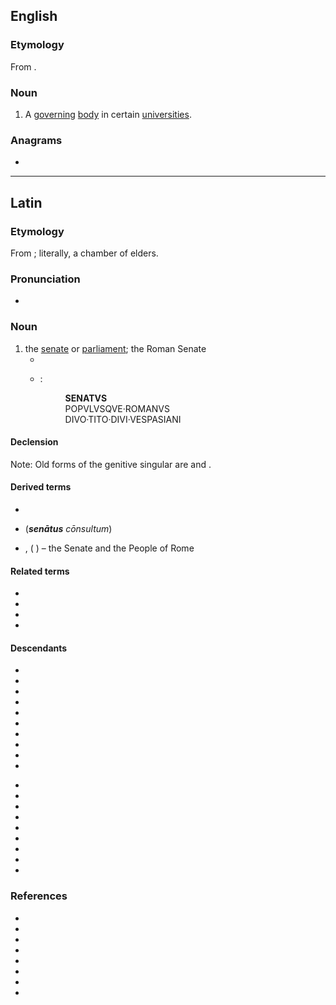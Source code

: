 ==English==

===Etymology===
From {{bor|en|la|senatus}}.

===Noun===
{{en-noun|?}}

# A [[govern]]ing [[body]] in certain [[university|universities]].

===Anagrams===
* {{anagrams|en|a=aensstu|nasutes|sun teas|unseats}}

----

==Latin==

===Etymology===
From {{af|la|senex|t1=old|-ātus}}; literally, a chamber of elders.

===Pronunciation===
* {{la-IPA|senātus}}

===Noun===
{{la-noun|senātus<4>}}

# the [[senate]] or [[parliament]]; the Roman Senate
#* {{Q|la|Cicero|Catiline|Oratio in Catilinam Prima in Senatu Habita|2|quote=O tempora, o mores! '''Senatus''' haec intellegit, consul videt; hic tamen vivit. Vivit?|trans=Shame on the age and on its principles! The '''senate''' is aware of these things; the consul sees them; and yet this man lives. Lives!}}
#* {{circa|82 {{AD}}}} {{w|Arch of Titus}}:
#*: '''SENATVS'''
#*: POPVLVSQVE·ROMANVS
#*: DIVO·TITO·DIVI·VESPASIANI

====Declension====
{{la-ndecl|senātus<4>}}
Note: Old forms of the genitive singular are {{m|la|senātuis}} and {{m|la|senātī}}.

====Derived terms====
* {{l|la|senāculum}}
* {{l|la|S. C.}} ('''''senātus''' cōnsultum'')
* {{l|la|S. P. Q. R.}}, {{l|la|SPQR}} ('''''{{l|la|senatus|Senātus}}''' {{l|la|populus|Populus}}{{l|la|-que|que}} {{l|la|romanus|Rōmānus}}'') – the Senate and the People of Rome

====Related terms====
* {{l|la|senātor}}
* {{l|la|senātōrius}}
* {{l|la|senātrīx}}
* {{l|la|senex}}

====Descendants====
{{top2}}
* {{desc|en|senate|bor=1}}
* {{desc|ca|senat}} 
* {{desc|kw|senedh|bor=1}}
* {{desc|cs|senát|bor=1}}
* {{desc|nl|senaat|bor=1}}
* {{desc|fi|senaatti|bor=1}}
* {{desc|fr|sénat}}
* {{desc|de|Senat|bor=1}}
* {{desc|ga|seanad|bor=1}}
* {{desc|it|senato}}
{{mid2}}
* {{desc|nb|senat}}
* {{desc|nn|senat}}
* {{desc|pt|senado}}
* {{desc|ro|senat}}
* {{desc|ru|сена́т|bor=1}}
* {{desc|gd|seanadh|bor=1}}
* {{desc|es|senado}}
* {{desc|sv|senat|bor=1}}
* {{desc|cy|senedd|bor=1}}
{{bottom}}

===References===
* {{R:L&S}}
* {{R:Elementary Lewis}}
* {{R:du Cange}}
* {{R:Gaffiot}}
* {{R:M&A}}
* {{R:Peck}}
* {{R:NLW}}
* {{R:Smith's Antiquities}}